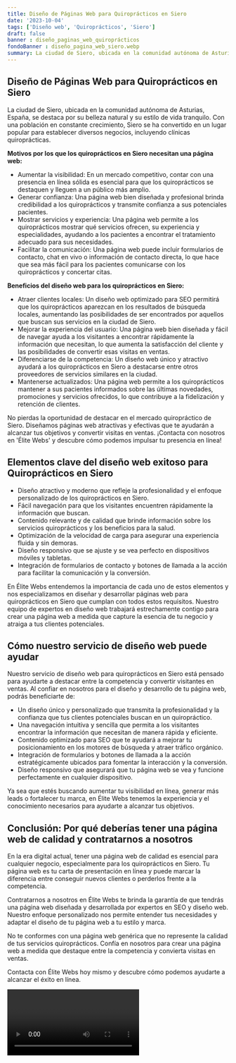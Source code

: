 ```yaml
---
title: Diseño de Páginas Web para Quiroprácticos en Siero
date: '2023-10-04'
tags: ['Diseño web', 'Quiroprácticos', 'Siero']
draft: false
banner : diseño_paginas_web_quiroprácticos
fondoBanner : diseño_pagina_web_siero.webp
summary: La ciudad de Siero, ubicada en la comunidad autónoma de Asturias, España, se destaca por su belleza natural y su estilo de vida tranquilo. Con una población en constante crecimiento, Siero se ha convertido en un lugar popular para establecer diversos negocios, incluyendo clínicas quiroprácticas.
---
```


## Diseño de Páginas Web para Quiroprácticos en Siero

La ciudad de Siero, ubicada en la comunidad autónoma de Asturias, España, se destaca por su belleza natural y su estilo de vida tranquilo. Con una población en constante crecimiento, Siero se ha convertido en un lugar popular para establecer diversos negocios, incluyendo clínicas quiroprácticas.

**Motivos por los que los quiroprácticos en Siero necesitan una página web:**
- Aumentar la visibilidad: En un mercado competitivo, contar con una presencia en línea sólida es esencial para que los quiroprácticos se destaquen y lleguen a un público más amplio.
- Generar confianza: Una página web bien diseñada y profesional brinda credibilidad a los quiroprácticos y transmite confianza a sus potenciales pacientes.
- Mostrar servicios y experiencia: Una página web permite a los quiroprácticos mostrar qué servicios ofrecen, su experiencia y especialidades, ayudando a los pacientes a encontrar el tratamiento adecuado para sus necesidades.
- Facilitar la comunicación: Una página web puede incluir formularios de contacto, chat en vivo o información de contacto directa, lo que hace que sea más fácil para los pacientes comunicarse con los quiroprácticos y concertar citas.

**Beneficios del diseño web para los quiroprácticos en Siero:**
- Atraer clientes locales: Un diseño web optimizado para SEO permitirá que los quiroprácticos aparezcan en los resultados de búsqueda locales, aumentando las posibilidades de ser encontrados por aquellos que buscan sus servicios en la ciudad de Siero.
- Mejorar la experiencia del usuario: Una página web bien diseñada y fácil de navegar ayuda a los visitantes a encontrar rápidamente la información que necesitan, lo que aumenta la satisfacción del cliente y las posibilidades de convertir esas visitas en ventas.
- Diferenciarse de la competencia: Un diseño web único y atractivo ayudará a los quiroprácticos en Siero a destacarse entre otros proveedores de servicios similares en la ciudad.
- Mantenerse actualizados: Una página web permite a los quiroprácticos mantener a sus pacientes informados sobre las últimas novedades, promociones y servicios ofrecidos, lo que contribuye a la fidelización y retención de clientes.

No pierdas la oportunidad de destacar en el mercado quiropráctico de Siero. Diseñamos páginas web atractivas y efectivas que te ayudarán a alcanzar tus objetivos y convertir visitas en ventas. ¡Contacta con nosotros en 'Élite Webs' y descubre cómo podemos impulsar tu presencia en línea!

<GifSeo />

<Cta />

## Elementos clave del diseño web exitoso para Quiroprácticos en Siero

- Diseño atractivo y moderno que refleje la profesionalidad y el enfoque personalizado de los quiroprácticos en Siero.
- Fácil navegación para que los visitantes encuentren rápidamente la información que buscan.
- Contenido relevante y de calidad que brinde información sobre los servicios quiroprácticos y los beneficios para la salud.
- Optimización de la velocidad de carga para asegurar una experiencia fluida y sin demoras.
- Diseño responsivo que se ajuste y se vea perfecto en dispositivos móviles y tabletas.
- Integración de formularios de contacto y botones de llamada a la acción para facilitar la comunicación y la conversión.

En Élite Webs entendemos la importancia de cada uno de estos elementos y nos especializamos en diseñar y desarrollar páginas web para quiroprácticos en Siero que cumplan con todos estos requisitos. Nuestro equipo de expertos en diseño web trabajará estrechamente contigo para crear una página web a medida que capture la esencia de tu negocio y atraiga a tus clientes potenciales.

## Cómo nuestro servicio de diseño web puede ayudar

Nuestro servicio de diseño web para quiroprácticos en Siero está pensado para ayudarte a destacar entre la competencia y convertir visitantes en ventas. Al confiar en nosotros para el diseño y desarrollo de tu página web, podrás beneficiarte de:

- Un diseño único y personalizado que transmita la profesionalidad y la confianza que tus clientes potenciales buscan en un quiropráctico.
- Una navegación intuitiva y sencilla que permita a los visitantes encontrar la información que necesitan de manera rápida y eficiente.
- Contenido optimizado para SEO que te ayudará a mejorar tu posicionamiento en los motores de búsqueda y atraer tráfico orgánico.
- Integración de formularios y botones de llamada a la acción estratégicamente ubicados para fomentar la interacción y la conversión.
- Diseño responsivo que asegurará que tu página web se vea y funcione perfectamente en cualquier dispositivo.

Ya sea que estés buscando aumentar tu visibilidad en línea, generar más leads o fortalecer tu marca, en Élite Webs tenemos la experiencia y el conocimiento necesarios para ayudarte a alcanzar tus objetivos.

## Conclusión: Por qué deberías tener una página web de calidad y contratarnos a nosotros

En la era digital actual, tener una página web de calidad es esencial para cualquier negocio, especialmente para los quiroprácticos en Siero. Tu página web es tu carta de presentación en línea y puede marcar la diferencia entre conseguir nuevos clientes o perderlos frente a la competencia.

Contratarnos a nosotros en Élite Webs te brinda la garantía de que tendrás una página web diseñada y desarrollada por expertos en SEO y diseño web. Nuestro enfoque personalizado nos permite entender tus necesidades y adaptar el diseño de tu página web a tu estilo y marca.

No te conformes con una página web genérica que no represente la calidad de tus servicios quiroprácticos. Confía en nosotros para crear una página web a medida que destaque entre la competencia y convierta visitas en ventas.

Contacta con Élite Webs hoy mismo y descubre cómo podemos ayudarte a alcanzar el éxito en línea.

<Video />

<CtaBot job='Quiroprácticos' city='Siero'/>

<Gmaps query='Siero+españa+maps' />
